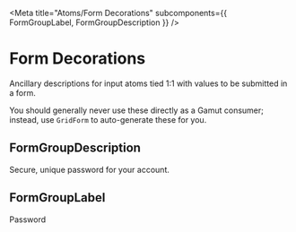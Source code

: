 
<Meta
  title="Atoms/Form Decorations"
  subcomponents={{ FormGroupLabel, FormGroupDescription }}
/>

# Form Decorations

<StoryStatus status="stable" />

Ancillary descriptions for input atoms tied 1:1 with values to
be submitted in a form.

You should generally never use these directly as a Gamut consumer;
instead, use `GridForm` to auto-generate these for you.

<Props of={FormGroupDescription} />

## FormGroupDescription

<Canvas>
  <Story name="FormGroupDescription">
    <FormGroupDescription>
      Secure, unique password for your account.
    </FormGroupDescription>
  </Story>
</Canvas>

## FormGroupLabel

<Canvas>
  <Story name="FormGroupLabel">
    <FormGroupLabel>Password</FormGroupLabel>
  </Story>
</Canvas>
